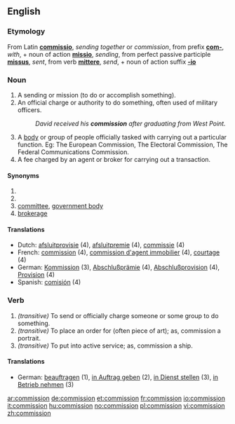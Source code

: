 ==English==

===Etymology===
From Latin '''[[commissio]]''', ''sending together'' or ''commission'', from prefix '''[[com-]]''', ''with'', + noun of action '''[[missio]]''', ''sending'', from perfect passive participle '''[[missus]]''', ''sent'', from verb '''[[mittere]]''', ''send'', + noun of action suffix '''[[-io]]'''

===Noun===
{{en-noun-reg}}

# A sending or mission (to do or accomplish something).
# An official charge or authority to do something, often used of military officers.
#:''David received his '''commission''' after graduating from West Point.''
# A [[body]] or group of people officially tasked with carrying out a particular function.  Eg: The European Commission, The Electoral Commission, The Federal Communications Commission.
# A fee charged by an agent or broker for carrying out a transaction.

====Synonyms====
#<br>
#<br>
#[[committee]], [[government body]]
#[[brokerage]]

====Translations====
{{rfc-trans}}
*Dutch: [[afsluitprovisie]] {{f}} (4), [[afsluitpremie]] {{f}} (4), [[commissie]] {{f}} (4)
*French: [[commission#French|commission]] {{f}} (4), [[commission d'agent immobilier]] {{f}} (4), [[courtage]] {{m}} (4)
*German: [[Kommission]] {{f}} (3), [[Abschlußprämie]] {{f}} (4), [[Abschlußprovision]] {{f}} (4), [[Provision]] {{f}} (4)
*Spanish: [[comisión]] {{f}} (4)

===Verb===
{{en-verb}}

# ''(transitive)'' To send or officially charge someone or some group to do something.
# ''(transitive)'' To place an order for (often piece of art); as, commission a portrait.
# ''(transitive)'' To put into active service; as, commission a ship.

====Translations====
{{rfc-trans}}
*German: [[beauftragen]] (1), [[in Auftrag geben]] (2), [[in Dienst stellen]] (3), [[in Betrieb nehmen]] (3)

[[ar:commission]]
[[de:commission]]
[[et:commission]]
[[fr:commission]]
[[io:commission]]
[[it:commission]]
[[hu:commission]]
[[no:commission]]
[[pl:commission]]
[[vi:commission]]
[[zh:commission]]